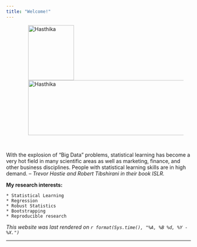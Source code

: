 ```yaml
---
title: "Welcome!"
---
```


<figure>
<img src="./images/Hasthika.jpg" alt="Hasthika" align="left" hspace="20" style="width:125px;height:150px;">
</figure>


<figure>
<img src="./images/data-word-cloud.png" alt="Hasthika" align="center" hspace="20" style="width:550px;height:150px;">
</figure>

<br /> 

With the explosion of “Big Data” problems, statistical learning has become a very hot field in many scientific areas as well as marketing, finance, and other business disciplines. People with statistical learning skills are in high demand.
    -- *Trevor Hastie and Robert Tibshirani in their book ISLR.*
    
**My research interests:** 

    * Statistical Learning 
    * Regression
    * Robust Statistics
    * Bootstrapping
    * Reproducible research
 
*This website was last rendered on `r format(Sys.time(), "%A, %B %d, %Y - %X.")`*





* * *
